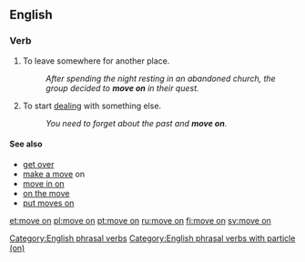==English==

===Verb===
{{en-verb|head=[[move]] [[on]]|moves on|moving on|moved on}}

# {{context|idiomatic|intransitive|lang=en}} To leave somewhere for another place.
#: ''After spending the night resting in an abandoned church, the group decided to '''move on''' in their quest.''
# {{context|idiomatic|intransitive|lang=en}} To start [[deal]]ing with something else. 
#: ''You need to forget about the past and '''move on'''.''

====See also====
* [[get over]]
* [[make a move]] on
* [[move in on]]
* [[on the move]]
* [[put moves on]]

[[Category:English phrasal verbs]]
[[Category:English phrasal verbs with particle (on)]]

[[et:move on]]
[[pl:move on]]
[[pt:move on]]
[[ru:move on]]
[[fi:move on]]
[[sv:move on]]